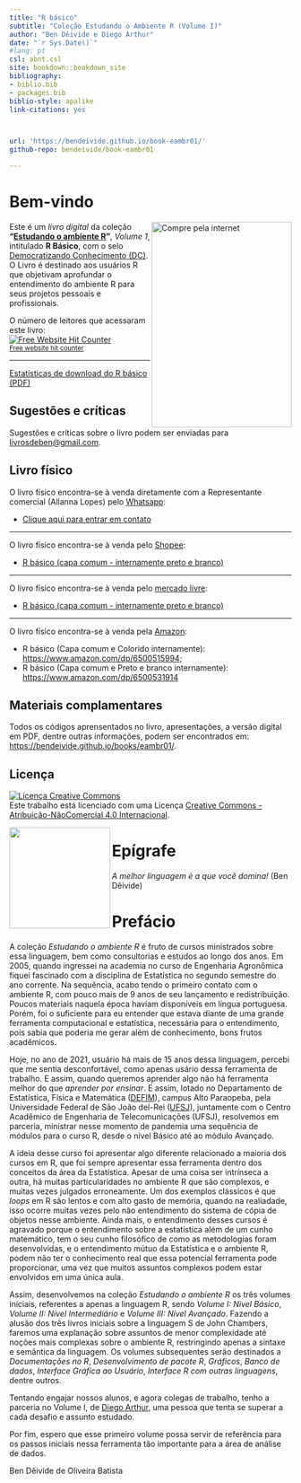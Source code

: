```yaml
--- 
title: "R básico"
subtitle: "Coleção Estudando o Ambiente R (Volume I)"
author: "Ben Dêivide e Diego Arthur"
date: "`r Sys.Date()`"
#lang: pt
csl: abnt.csl
site: bookdown::bookdown_site
bibliography:
- biblio.bib
- packages.bib
biblio-style: apalike
link-citations: yes



url: 'https://bendeivide.github.io/book-eambr01/'
github-repo: bendeivide/book-eambr01

---
```

# Bem-vindo {-}

<a href="https://shopee.com.br/product/880978340/20053618529/"><img src="capa.png" align="right" width="250" height="366" class="cover" alt="Compre pela internet" /></a> Este é um *livro digital* da coleção __"[Estudando o ambiente R](https://bendeivide.github.io/#books)"__, *Volume 1*, intitulado **R Básico**, com o selo [Democratizando Conhecimento (DC)](https://bendeivide.github.io/dc/). O Livro é destinado aos usuários R que objetivam aprofundar o entendimento do ambiente R para seus projetos pessoais e profissionais.

O número de leitores  que acessaram este livro:
</br>
<div align='center'><a href='https://www.free-website-hit-counter.com'><img src='https://hitwebcounter.com/counter/counter.php?page=7819661&style=0024&nbdigits=9&type=page&initCount=0' border='0' alt='Free Website Hit Counter'></a><br / ><small><a href='https://www.free-website-hit-counter.com' title="Free Website Hit Counter">Free website hit counter</a></small></div>

---

<a href='http://dstats.net/show/https://github.com/bendeivide/book-eambr01/raw/main/docs/book-eambr01.pdf'>Estatísticas de download do R básico (PDF)</a>
<script type='text/javascript' src='http://dstats.net/dstatsjs.php?file=https://github.com/bendeivide/book-eambr01/raw/main/docs/book-eambr01.pdf'></script>
<script type='text/javascript'>document.write(dsdlcounter(dsCounter));</script>




## Sugestões e críticas {-}

Sugestões e críticas sobre o livro podem ser enviadas para [livrosdeben@gmail.com](mailto:livrosdeben@gmail.com).

## Livro físico {-}

O livro físico encontra-se à venda diretamente com a Representante comercial (Allanna Lopes) pelo [Whatsapp](https://api.whatsapp.com/send?phone=5584998196064&text=Ol%C3%A1!%20Sou%20Allanna%20Lopes%2C%20representante%20comercial%20do%20Livro%20%22R%20b%C3%A1sico%22.%20Antes%20de%20enviar%20a%20mensagem%20para%20mais%20detalhes%2C%20eu%20consigo%20enviar%20o%20livro%20por%20R%24%2095%2C00%20para%20qualquer%20local%20do%20Brasil!):

- [Clique aqui para entrar em contato](https://api.whatsapp.com/send?phone=5584998196064&text=Ol%C3%A1!%20Sou%20Allanna%20Lopes%2C%20representante%20comercial%20do%20Livro%20%22R%20b%C3%A1sico%22.%20Antes%20de%20enviar%20a%20mensagem%20para%20mais%20detalhes%2C%20eu%20consigo%20enviar%20o%20livro%20por%20R%24%2095%2C00%20para%20qualquer%20local%20do%20Brasil!)

---

O livro físico encontra-se à venda pelo [Shopee](https://shopee.com.br/product/880978340/20053618529/):

- [R básico (capa comum - internamente preto e branco)](https://shopee.com.br/product/880978340/20053618529/)

---

O livro físico encontra-se à venda pelo [mercado livre](https://produto.mercadolivre.com.br/MLB-2838245818-livro-r-basico-capa-simples-colorido-e-impresso-interna-em-preto-e-branco-_JMben):

- [R básico (capa comum - internamente preto e branco)](https://produto.mercadolivre.com.br/MLB-2838245818-livro-r-basico-capa-simples-colorido-e-impresso-interna-em-preto-e-branco-_JM)

---

O livro físico encontra-se à venda pela [Amazon](https://www.amazon.com/dp/6500515994): 

- R básico (Capa comum e Colorido internamente):  [https://www.amazon.com/dp/6500515994](https://www.amazon.com/dp/6500515994);
- R básico (Capa comum e Preto e branco internamente): [https://www.amazon.com/dp/6500531914](https://www.amazon.com/dp/6500531914)

## Materiais complamentares {-}

Todos os códigos aprensentados no livro, apresentações, a versão digital em PDF, dentre outras informações, podem ser encontrados em: [https://bendeivide.github.io/books/eambr01/](https://bendeivide.github.io/books/eambr01/).

## Licença {-}

<a rel="license" href="http://creativecommons.org/licenses/by-nc/4.0/"><img alt="Licença Creative Commons" style="border-width:0" src="https://i.creativecommons.org/l/by-nc/4.0/88x31.png" /></a><br />Este trabalho está licenciado com uma Licença <a rel="license" href="http://creativecommons.org/licenses/by-nc/4.0/">Creative Commons - Atribuição-NãoComercial 4.0 Internacional</a>.

<a href="https://bendeivide.github.io/dc/"><img src="Logo-DC-preto2.png" align="left" width="180" /></a>

# Epígrafe {-}

*A melhor linguagem é a que você domina!* (Ben Dêivide)

# Prefácio {-}

A coleção *Estudando o ambiente R* é fruto de cursos ministrados sobre essa linguagem, bem como consultorias e estudos ao longo dos anos. Em 2005, quando ingressei na academia no curso de Engenharia Agronômica fiquei fascinado com a disciplina de Estatística no segundo semestre do ano corrente. Na sequência, acabo tendo o primeiro contato com o ambiente R, com pouco mais de 9 anos de seu lançamento e redistribuição. Poucos materiais naquela época haviam disponíveis em língua portuguesa. Porém, foi o suficiente para eu entender que estava diante de uma grande ferramenta computacional e estatística, necessária para o entendimento, pois sabia que poderia me gerar além de conhecimento, bons frutos acadêmicos.

Hoje, no ano de 2021, usuário há mais de 15 anos dessa linguagem, percebi que me sentia desconfortável, como apenas usário dessa ferramenta de trabalho. E assim, quando queremos aprender algo não há ferramenta melhor do que *aprender por ensinar*. E assim, lotado no Departamento de Estatística, Física e Matemática ([DEFIM](http://defim.ufsj.edu.br/)), campus Alto Paraopeba, pela Universidade Federal de São João del-Rei ([UFSJ](https://www.ufsj.edu.br/)), juntamente com o Centro Acadêmico de Engenharia de Telecomunicações (UFSJ), resolvemos em parceria, ministrar nesse momento de pandemia uma sequência de módulos para o curso R, desde o nível Básico até ao módulo Avançado. 

A ideia desse curso foi apresentar algo diferente relacionado a maioria dos cursos em R, que foi sempre apresentar essa ferramenta dentro dos conceitos da área da Estatística. Apesar de uma coisa ser intrínseca a outra, há muitas particularidades no ambiente R que são complexos, e muitas vezes julgados erroneamente. Um dos exemplos clássicos é que *loops* em R são lentos e com alto gasto de memória, quando na realiadade, isso ocorre muitas vezes pelo não entendimento do sistema de cópia de objetos nesse ambiente. Ainda mais, o entendimento desses cursos é agravado porque o entendimento sobre a estatística além de um cunho matemático, tem o seu cunho filosófico de como as metodologias foram desenvolvidas, e o entendimento mútuo da Estatística e o ambiente R, podem não ter o conhecimento real que essa potencial ferramenta pode proporcionar, uma vez que muitos assuntos complexos podem estar envolvidos em uma única aula. 

Assim, desenvolvemos na coleção *Estudando o ambiente R* os três volumes iniciais, referentes a apenas a linguagem R, sendo *Volume I: Nível Básico*, *Volume II: Nível Intermediário* e *Volume III: Nível Avançado*. Fazendo a alusão dos três livros iniciais sobre a linguagem S de John Chambers, faremos uma explanação sobre assuntos de menor complexidade até noções mais complexas sobre o ambiente R, restringindo apenas a sintaxe e semântica da linguagem. Os volumes subsequentes serão destinados a *Documentações no R*, *Desenvolvimento de pacote R*, *Gráficos*, *Banco de dados*, *Interface Gráfica ao Usuário*, *Interface R com outras linguagens*, dentre outros.

Tentando engajar nossos alunos, e agora colegas de trabalho, tenho a parceria no Volume I, de [Diego Arthur](https://digoarthur.github.io/), uma pessoa que tenta se superar a cada desafio e assunto estudado.

Por fim, espero que esse primeiro volume possa servir de referência para os passos iniciais nessa ferramenta tão importante para a área de análise de dados.

<div align="right" >
Ben Dêivide de Oliveira Batista
</div>
